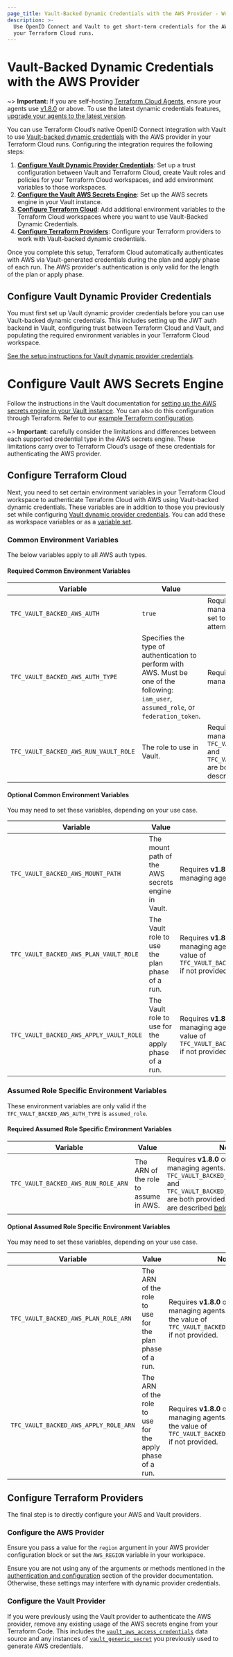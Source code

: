 ```yaml
---
page_title: Vault-Backed Dynamic Credentials with the AWS Provider - Workspaces - Terraform Cloud
description: >-
  Use OpenID Connect and Vault to get short-term credentials for the AWS Terraform provider in
  your Terraform Cloud runs.
---
```


# Vault-Backed Dynamic Credentials with the AWS Provider

~> **Important:** If you are self-hosting [Terraform Cloud Agents](/terraform/cloud-docs/agents), ensure your agents use [v1.8.0](/terraform/cloud-docs/agents/changelog#1-8-0-04-18-2023) or above. To use the latest dynamic credentials features, [upgrade your agents to the latest version](/terraform/cloud-docs/agents/changelog).

You can use Terraform Cloud’s native OpenID Connect integration with Vault to use [Vault-backed dynamic credentials](/terraform/cloud-docs/workspaces/dynamic-provider-credentials/vault-backed) with the AWS provider in your Terraform Cloud runs. Configuring the integration requires the following steps:

1. **[Configure Vault Dynamic Provider Credentials](#configure-vault-dynamic-provider-credentials)**: Set up a trust configuration between Vault and Terraform Cloud, create Vault roles and policies for your Terraform Cloud workspaces, and add environment variables to those workspaces.
2. **[Configure the Vault AWS Secrets Engine](#configure-vault-aws-secrets-engine)**: Set up the AWS secrets engine in your Vault instance.
3. **[Configure Terraform Cloud](#configure-terraform-cloud)**: Add additional environment variables to the Terraform Cloud workspaces where you want to use Vault-Backed Dynamic Credentials.
4. **[Configure Terraform Providers](#configure-terraform-providers)**: Configure your Terraform providers to work with Vault-backed dynamic credentials.

Once you complete this setup, Terraform Cloud automatically authenticates with AWS via Vault-generated credentials during the plan and apply phase of each run. The AWS provider's authentication is only valid for the length of the plan or apply phase.

## Configure Vault Dynamic Provider Credentials
You must first set up Vault dynamic provider credentials before you can use Vault-backed dynamic credentials. This includes setting up the JWT auth backend in Vault, configuring trust between Terraform Cloud and Vault, and populating the required environment variables in your Terraform Cloud workspace.

[See the setup instructions for Vault dynamic provider credentials](/terraform/cloud-docs/workspaces/dynamic-provider-credentials/vault-configuration).

# Configure Vault AWS Secrets Engine
Follow the instructions in the Vault documentation for [setting up the AWS secrets engine in your Vault instance](/vault/docs/secrets/aws). You can also do this configuration through Terraform. Refer to our [example Terraform configuration](https://github.com/hashicorp/terraform-dynamic-credentials-setup-examples/vault-backed/aws).

~> **Important**: carefully consider the limitations and differences between each supported credential type in the AWS secrets engine. These limitations carry over to Terraform Cloud’s usage of these credentials for authenticating the AWS provider.

## Configure Terraform Cloud
Next, you need to set certain environment variables in your Terraform Cloud workspace to authenticate Terraform Cloud with AWS using Vault-backed dynamic credentials. These variables are in addition to those you previously set while configuring [Vault dynamic provider credentials](#configure-vault-dynamic-provider-credentials). You can add these as workspace variables or as a [variable set](/terraform/cloud-docs/workspaces/variables/managing-variables#variable-sets).
### Common Environment Variables
The below variables apply to all AWS auth types.

#### Required Common Environment Variables
| Variable                              | Value                                                                                                                                      | Notes                                                                                                                                                                                                                                                  |
|---------------------------------------|--------------------------------------------------------------------------------------------------------------------------------------------|--------------------------------------------------------------------------------------------------------------------------------------------------------------------------------------------------------------------------------------------------------|
| `TFC_VAULT_BACKED_AWS_AUTH`           | `true`                                                                                                                                     | Requires **v1.8.0** or later if self-managing agents. Must be present and set to `true`, or Terraform Cloud will not attempt to authenticate with AWS.                                                                                                 |
| `TFC_VAULT_BACKED_AWS_AUTH_TYPE`      | Specifies the type of authentication to perform with AWS. Must be one of the following: `iam_user`, `assumed_role`, or `federation_token`. | Requires **v1.8.0** or later if self-managing agents.                                                                                                                                                                                                  |
| `TFC_VAULT_BACKED_AWS_RUN_VAULT_ROLE` | The role to use in Vault.                                                                                                                  | Requires **v1.8.0** or later if self-managing agents. Optional if `TFC_VAULT_BACKED_AWS_PLAN_VAULT_ROLE` and `TFC_VAULT_BACKED_AWS_APPLY_VAULT_ROLE` are both provided. These variables are described [below](#optional-common-environment-variables). |

#### Optional Common Environment Variables
You may need to set these variables, depending on your use case.

| Variable                                | Value                                               | Notes                                                                                                                                       |
|-----------------------------------------|-----------------------------------------------------|---------------------------------------------------------------------------------------------------------------------------------------------|
| `TFC_VAULT_BACKED_AWS_MOUNT_PATH`       | The mount path of the AWS secrets engine in Vault.  | Requires **v1.8.0** or later if self-managing agents. Defaults to `aws`.                                                                    |
| `TFC_VAULT_BACKED_AWS_PLAN_VAULT_ROLE`  | The Vault role to use the plan phase of a run.      | Requires **v1.8.0** or later if self-managing agents. Will fall back to the value of `TFC_VAULT_BACKED_AWS_RUN_VAULT_ROLE` if not provided. |
| `TFC_VAULT_BACKED_AWS_APPLY_VAULT_ROLE` | The Vault role to use for the apply phase of a run. | Requires **v1.8.0** or later if self-managing agents. Will fall back to the value of `TFC_VAULT_BACKED_AWS_RUN_VAULT_ROLE` if not provided. |

### Assumed Role Specific Environment Variables
These environment variables are only valid if the `TFC_VAULT_BACKED_AWS_AUTH_TYPE` is `assumed_role`.

#### Required Assumed Role Specific Environment Variables
| Variable                            | Value                                 | Notes                                                                                                                                                                                                                                                            |
|-------------------------------------|---------------------------------------|------------------------------------------------------------------------------------------------------------------------------------------------------------------------------------------------------------------------------------------------------------------|
| `TFC_VAULT_BACKED_AWS_RUN_ROLE_ARN` | The ARN of the role to assume in AWS. | Requires **v1.8.0** or later if self-managing agents. Optional if `TFC_VAULT_BACKED_AWS_PLAN_ROLE_ARN` and `TFC_VAULT_BACKED_AWS_APPLY_ROLE_ARN` are both provided. These variables are described [below](#optional-assume-role-specific-environment-variables). |

#### Optional Assumed Role Specific Environment Variables
You may need to set these variables, depending on your use case.

| Variable                              | Value                                                    | Notes                                                                                                                                     |
|---------------------------------------|----------------------------------------------------------|-------------------------------------------------------------------------------------------------------------------------------------------|
| `TFC_VAULT_BACKED_AWS_PLAN_ROLE_ARN`  | The ARN of the role to use for the plan phase of a run.  | Requires **v1.8.0** or later if self-managing agents. Will fall back to the value of `TFC_VAULT_BACKED_AWS_RUN_ROLE_ARN` if not provided. |
| `TFC_VAULT_BACKED_AWS_APPLY_ROLE_ARN` | The ARN of the role to use for the apply phase of a run. | Requires **v1.8.0** or later if self-managing agents. Will fall back to the value of `TFC_VAULT_BACKED_AWS_RUN_ROLE_ARN` if not provided. |

## Configure Terraform Providers
The final step is to directly configure your AWS and Vault providers.

### Configure the AWS Provider
Ensure you pass a value for the `region` argument in your AWS provider configuration block or set the `AWS_REGION` variable in your workspace.

Ensure you are not using any of the arguments or methods mentioned in the [authentication and configuration](https://registry.terraform.io/providers/hashicorp/aws/latest/docs#authentication-and-configuration) section of the provider documentation. Otherwise, these settings may interfere with dynamic provider credentials.

### Configure the Vault Provider
If you were previously using the Vault provider to authenticate the AWS provider, remove any existing usage of the AWS secrets engine from your Terraform Code.
This includes the [`vault_aws_access_credentials`](https://registry.terraform.io/providers/hashicorp/vault/latest/docs/data-sources/aws_access_credentials) data source and any instances of [`vault_generic_secret`](https://registry.terraform.io/providers/hashicorp/vault/latest/docs/data-sources/generic_secret) you previously used to generate AWS credentials.